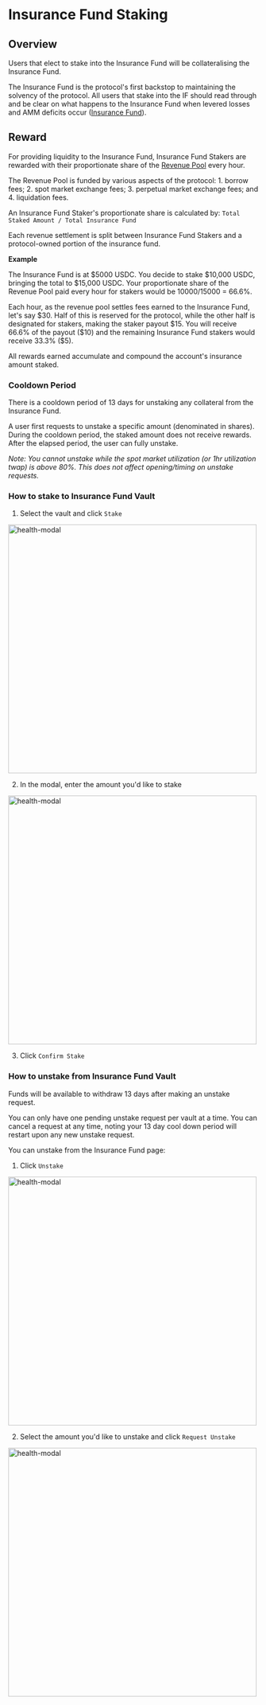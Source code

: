 
# Insurance Fund Staking

## Overview

Users that elect to stake into the Insurance Fund will be collateralising the Insurance Fund.  

The Insurance Fund is the protocol's first backstop to maintaining the solvency of the protocol. All users that stake into the IF should read through and be clear on what happens to the Insurance Fund when levered losses and AMM deficits occur ([Insurance Fund](/insurance-fund/insurance-fund-intro)).

## Reward

For providing liquidity to the Insurance Fund, Insurance Fund Stakers are rewarded with their proportionate share of the [Revenue Pool](/about-v2/revenue-pool) every hour.  


<Callout type="info" emoji="ℹ️">
The Revenue Pool is funded by various aspects of the protocol:  
1.  borrow fees;
2.  spot market exchange fees;
3.  perpetual market exchange fees; and
4.  liquidation fees.

</Callout>



An Insurance Fund Staker's proportionate share is calculated by: `Total Staked Amount / Total Insurance Fund`

Each revenue settlement is split between Insurance Fund Stakers and a protocol-owned portion of the insurance fund.

**Example**

The Insurance Fund is at \$5000 USDC. You decide to stake \$10,000 USDC, bringing the total to \$15,000 USDC. Your proportionate share of the Revenue Pool paid every hour for stakers would be 10000/15000 = 66.6%. 

Each hour, as the revenue pool settles fees earned to the Insurance Fund, let's say \$30. Half of this is reserved for the protocol, while the other half is designated for stakers, making the staker payout \$15. You will receive 66.6% of the payout (\$10) and the remaining Insurance Fund stakers would receive 33.3% (\$5).

All rewards earned accumulate and compound the account's insurance amount staked.

### Cooldown Period

There is a cooldown period of 13 days for unstaking any collateral from the Insurance Fund.  

A user first requests to unstake a specific amount (denominated in shares). During the cooldown period, the staked amount does not receive rewards. After the elapsed period, the user can fully unstake. 

*Note: You cannot unstake while the spot market utilization (or 1hr utilization twap) is above 80%. This does not affect opening/timing on unstake requests.*


### How to stake to Insurance Fund Vault

1. Select the vault and click `Stake`

<img src="/assets/1-if-choose-vault.png" alt="health-modal" width="500" height="auto"></img>

2. In the modal, enter the amount you'd like to stake

<img src="/assets/2-if-confirm-stake.png" alt="health-modal" width="500" height="auto"></img>

3. Click `Confirm Stake`


### How to unstake from Insurance Fund Vault

<Callout type="warning" emoji="⏰">
Funds will be available to withdraw 13 days after making an unstake request.

You can only have one pending unstake request per vault at a time. You can cancel a request at any time, noting your 13 day cool down period will restart upon any new unstake request. 
</Callout>

You can unstake from the Insurance Fund page:

1. Click `Unstake`

<img src="/assets/3-if-unstake.png" alt="health-modal" width="500" height="auto"></img>

2. Select the amount you'd like to unstake and click `Request Unstake`

<img src="/assets/4-if-request-unstake.png" alt="health-modal" width="500" height="auto"></img>
